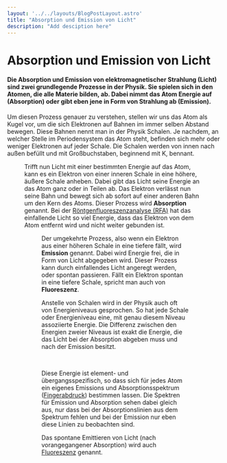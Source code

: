 ```yaml
---
layout: '../../layouts/BlogPostLayout.astro'
title: "Absorption und Emission von Licht"
description: "Add desciption here"
---
```






# Absorption und Emission von Licht

#### Die Absorption und Emission von elektromagnetischer Strahlung (Licht) sind zwei grundlegende Prozesse in der Physik. Sie spielen sich in den Atomen, die alle Materie bilden, ab. Dabei nimmt das Atom Energie auf (Absorption) oder gibt eben jene in Form von Strahlung ab (Emission). 

Um diesen Prozess genauer zu verstehen, stellen wir uns das Atom als Kugel vor, um die sich Elektronen auf Bahnen im immer selben Abstand bewegen. Diese Bahnen nennt man in der Physik Schalen. Je nachdem, an welcher Stelle im Periodensystem das Atom steht, befinden sich mehr oder weniger Elektronen auf jeder Schale. Die Schalen werden von innen nach außen befüllt und mit Großbuchstaben, beginnend mit K, bennant.


<Figure url={schalenmodell.src} text='Abb. 1: Darstellung zweier unterschiedlicher Atome. Um den Kern (blau) bewegen sich die Elektronen (rot) auf Schalen (K, L, M). Jede Schale kann nur eine bestimmte Menge an Elektronen aufnehmen, danach werden die überschüssigen Elektronen in die nächste Schale befüllt, solange bis genau so viele Elektronen in den Schalen wie Protonen im Kern sind. Bild © serlo' />

Trifft nun Licht mit einer bestimmten Energie auf das Atom, kann es ein Elektron von einer inneren Schale in eine höhere, äußere Schale anheben. Dabei gibt das Licht seine Energie an das Atom ganz oder in Teilen ab. Das Elektron verlässt nun seine Bahn und bewegt sich ab sofort auf einer anderen Bahn um den Kern des Atoms. Dieser Prozess wird **Absorption** genannt. Bei der <a href="/keywords/xrf">Röntgenfluoreszenzanalyse (RFA)</a> hat das einfallende Licht so viel Energie, dass das Elektron von dem Atom entfernt wird und nicht weiter gebunden ist. 

<Figure url={absemiss.src} text='Abb. 2: Für das Wasserstoffatom mit genau einem Proton und Elektron (a) ist hier der Prozess der Absorption (b) und die Emission (c) dargestellt. Bei der Absorption wird das Elektron durch z.B. Licht in eine höhere Schale angehoben. Das Elektron kann unter aussenden von Licht dann wieder zurück fallen. Bei hochenergetischer Strahlung wie z.B. Röntgenstrahlung kann das Elektron komplett aus dem Atom entfernt werden. Das nennt man dann Ionisation und passiert bei der RFA. Bild © serlo' />

Der umgekehrte Prozess, also wenn ein Elektron aus einer höheren Schale in eine tiefere fällt, wird **Emission** genannt. Dabei wird Energie frei, die in Form von Licht abgegeben wird. Dieser Prozess kann durch einfallendes Licht angeregt werden, oder spontan passieren. Fällt ein Elektron spontan in eine tiefere Schale, spricht man auch von **Fluoreszenz**.

Anstelle von Schalen wird in der Physik auch oft von Energieniveaus gesprochen. So hat jede Schale oder Energieniveau eine, mit genau diesem Niveau assoziierte Energie. Die Differenz zwischen den Energien zweier Niveaus ist exakt die Energie, die das Licht bei der Absorption abgeben muss und nach der Emission besitzt. 

<LaTeX formula='E = E_2 - E_1 = h\nu_2 - h\nu_1' />

&nbsp;

Diese Energie ist element- und übergangsspezifisch, so dass sich für jedes Atom ein eigenes Emissions und Absorptionsspektrum (<a href="/keywords/fingerprints/">Fingerabdruck</a>) bestimmen lassen. Die Spektren für Emission und Absorption sehen dabei gleich aus, nur dass bei der Absorptionslinien aus dem Spektrum fehlen und bei der Emission nur eben diese Linien zu beobachten sind.

Das spontane Emittieren von Licht (nach vorangegangener Absorption) wird auch <a href="/keywords/fluorescence/">Fluoreszenz</a> genannt.
